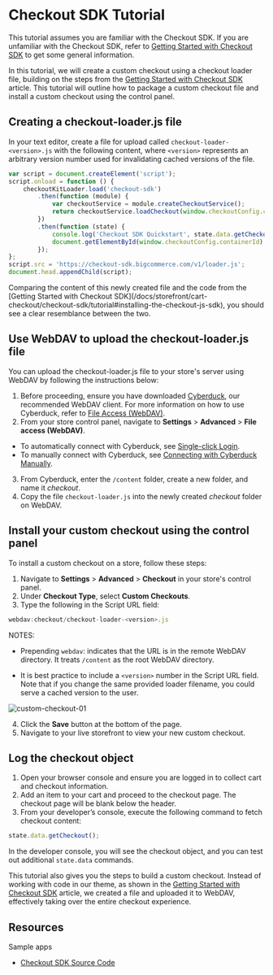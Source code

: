 # Checkout SDK Tutorial

This tutorial assumes you are familiar with the Checkout SDK. If you are unfamiliar with the Checkout SDK, refer to [Getting Started with Checkout SDK](/docs/stencil-docs/customizing-checkout/checkout-sdk.mdx) to get some general information.

In this tutorial, we will create a custom checkout using a checkout loader file, building on the steps from the [Getting Started with Checkout SDK](/docs/stencil-docs/customizing-checkout/checkout-sdk-example.mdx) article. This tutorial will outline how to package a custom checkout file and install a custom checkout using the control panel.


## Creating a checkout-loader.js file

In your text editor, create a file for upload called `checkout-loader-<version>.js` with the following content, where `<version>` represents an arbitrary version number used for invalidating cached versions of the file.

```js copy
var script = document.createElement('script');
script.onload = function () {
    checkoutKitLoader.load('checkout-sdk')
        .then(function (module) {
            var checkoutService = module.createCheckoutService();
            return checkoutService.loadCheckout(window.checkoutConfig.checkoutId);
        })
        .then(function (state) {
            console.log('Checkout SDK Quickstart', state.data.getCheckout());
            document.getElementById(window.checkoutConfig.containerId).innerHTML = 'Checkout ID: ' + state.data.getCheckout().id;
        });
};
script.src = 'https://checkout-sdk.bigcommerce.com/v1/loader.js';
document.head.appendChild(script);
```
<Callout type="info">
Comparing the content of this newly created file and the code from the [Getting Started with Checkout SDK](/docs/storefront/cart-checkout/checkout-sdk/tutorial#installing-the-checkout-js-sdk), you should see a clear resemblance between the two.
</Callout>

## Use WebDAV to upload the checkout-loader.js file

You can upload the checkout-loader.js file to your store's server using WebDAV by following the instructions below:

1. Before proceeding, ensure you have downloaded [Cyberduck](https://cyberduck.io/), our recommended WebDAV client. For more information on how to use Cyberduck, refer to [File Access (WebDAV)](https://support.bigcommerce.com/s/article/File-Access-WebDAV).
2. From your store control panel, navigate to **Settings** > **Advanced** > **File access (WebDAV)**.
  * To automatically connect with Cyberduck, see [Single-click Login](https://support.bigcommerce.com/s/article/File-Access-WebDAV#login).
  * To manually connect with Cyberduck, see [Connecting with Cyberduck Manually](https://support.bigcommerce.com/s/article/File-Access-WebDAV#manual).
3. From Cyberduck, enter the `/content` folder, create a new folder, and name it _checkout_.
4. Copy the file `checkout-loader.js` into the newly created _checkout_ folder on WebDAV.

## Install your custom checkout using the control panel

To install a custom checkout on a store, follow these steps:
1. Navigate to **Settings** > **Advanced** > **Checkout** in your store's control panel.
2. Under **Checkout Type**, select **Custom Checkouts**.
3. Type the following in the Script URL field:

```js copy
webdav:checkout/checkout-loader-<version>.js
```


NOTES:

* Prepending `webdav`: indicates that the URL is in the remote WebDAV directory. It treats `/content` as the root WebDAV directory.

* It is best practice to include a `<version>` number in the Script URL field. Note that if you change the same provided loader filename, you could serve a cached version to the user.

![custom-checkout-01](https://storage.googleapis.com/bigcommerce-production-dev-center/images/custom-checkout-01.png "Custom Checkout")

4. Click the **Save** button at the bottom of the page.
5. Navigate to your live storefront to view your new custom checkout.

## Log the checkout object

1. Open your browser console and ensure you are logged in to collect cart and checkout information.
2. Add an item to your cart and proceed to the checkout page. The checkout page will be blank below the header.
3. From your developer’s console, execute the following command to fetch checkout content:

```js copy
state.data.getCheckout();
```

In the developer console, you will see the checkout object, and you can test out additional `state.data` commands. 

This tutorial also gives you the steps to build a custom checkout. Instead of working with code in our theme, as shown in the [Getting Started with Checkout SDK](/docs/storefront/cart-checkout/checkout-sdk/tutorial) article, we created a file and uploaded it to WebDAV, effectively taking over the entire checkout experience. 



## Resources

Sample apps
* [Checkout SDK Source Code](https://github.com/bigcommerce/checkout-sdk-js)

